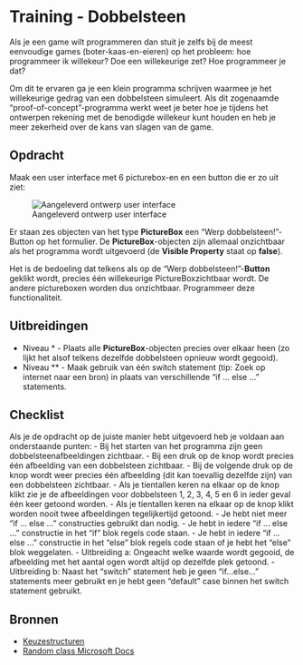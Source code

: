 # Training - Dobbelsteen

Als je een game wilt programmeren dan stuit je zelfs bij de meest eenvoudige games (boter-kaas-en-eieren) op het probleem: hoe programmeer ik willekeur? Doe een willekeurige zet? Hoe programmeer je dat?

Om dit te ervaren ga je een klein programma schrijven waarmee je het willekeurige gedrag van een dobbelsteen simuleert. Als dit zogenaamde “proof-of-concept”-programma werkt weet je beter hoe je tijdens het ontwerpen rekening met de benodigde willekeur kunt houden en heb je meer zekerheid over de kans van slagen van de game.

## Opdracht
Maak een user interface met 6 picturebox-en en een button die er zo uit ziet:

![Aangeleverd ontwerp user interface](figures/Dobbelsteen-ui.png)

Er staan zes objecten van het type **PictureBox** een “Werp dobbelsteen!”-Button op het formulier. De **PictureBox**-objecten zijn allemaal onzichtbaar als het programma wordt uitgevoerd (de **Visible Property** staat op **false**).

Het is de bedoeling dat telkens als op de “Werp dobbelsteen!”-**Button** geklikt wordt, precies één willekeurige PictureBoxzichtbaar wordt. De andere pictureboxen worden dus onzichtbaar. Programmeer deze functionaliteit.

## Uitbreidingen
- Niveau * - Plaats alle **PictureBox**-objecten precies over elkaar heen (zo lijkt het alsof telkens dezelfde dobbelsteen opnieuw wordt gegooid).
- Niveau ** - Maak gebruik van één switch statement (tip: Zoek op internet naar een bron) in plaats van verschillende “if … else … ” statements.

## Checklist
Als je de opdracht op de juiste manier hebt uitgevoerd heb je voldaan aan onderstaande punten:
- Bij het starten van het programma zijn geen dobbelsteenafbeeldingen zichtbaar.
- Bij een druk op de knop wordt precies één afbeelding van een dobbelsteen zichtbaar.
- Bij de volgende druk op de knop wordt weer precies één afbeelding (dit kan toevallig dezelfde zijn) van een dobbelsteen zichtbaar.
- Als je tientallen keren na elkaar op de knop klikt zie je de afbeeldingen voor dobbelsteen 1, 2, 3, 4, 5 en 6 in ieder geval één keer getoond worden.
- Als je tientallen keren na elkaar op de knop klikt worden nooit twee afbeeldingen tegelijkertijd getoond.
- Je hebt niet meer “if … else …” constructies gebruikt dan nodig.
- Je hebt in iedere “if … else …” constructie in het “if” blok regels code staan.
- Je hebt in iedere “if … else …” constructie in het “else” blok regels code staan of je hebt het “else” blok weggelaten.
- Uitbreiding a: Ongeacht welke waarde wordt gegooid, de afbeelding met het aantal ogen wordt altijd op dezelfde plek getoond.
- Uitbreiding b: Naast het “switch” statement heb je geen “if…else…” statements meer gebruikt en je hebt geen “default” case binnen het switch statement gebruikt.

## Bronnen
- [Keuzestructuren](https://stasemsoft.github.io/softwarematerial/docs/basic/conditioneel/naslag_Keuzestructuren.html)
- [Random class Microsoft Docs](https://docs.microsoft.com/en-us/dotnet/api/system.random?view=net-5.0)

